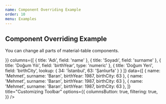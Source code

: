 ```yaml
---
name: Component Overriding Example
order: 10
menu: Examples
---
```



## Component Overriding Example

You can change all parts of material-table components.

<Playground>
  <MaterialTable
    components={{
      Toolbar: (props) => <div style={{backgroundColor: '#e8eaf5'}}><MTableToolbar {...props}/></div>            
    }}
    columns={[
      { title: 'Adı', field: 'name' },
      { title: 'Soyadı', field: 'surname' },
      { title: 'Doğum Yılı', field: 'birthYear', type: 'numeric' },
      { title: 'Doğum Yeri', field: 'birthCity', lookup: { 34: 'İstanbul', 63: 'Şanlıurfa' } }
    ]}
    data={[
      { name: 'Mehmet', surname: 'Baran', birthYear: 1987, birthCity: 63 },
      { name: 'Mehmet', surname: 'Baran', birthYear: 1987, birthCity: 63 },
      { name: 'Mehmet', surname: 'Baran', birthYear: 1987, birthCity: 63 },
    ]}
    title="Customizing Toolbar"
    options={{
      columnsButton: true,
      filtering: true,
    }}    
  />
</Playground>




